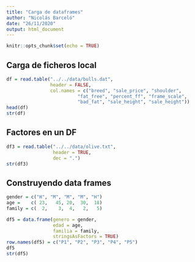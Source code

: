 ```yaml
---
title: "Carga de dataframes"
author: "Nicolás Barceló"
date: "26/11/2020"
output: html_document
---
```


```r
knitr::opts_chunk$set(echo = TRUE)
```

## Carga de ficheros local
```r
df = read.table("../../data/bulls.dat", 
                header = FALSE,
                col.names = c("breed", "sale_price", "shoulder",
                          "fat_free", "percent_ff", "frame_scale",
                          "bad_fat", "sale_height", "sale_height"))
head(df)
str(df)
```


## Factores en un DF
```r
df3 = read.table("../../data/olive.txt",
                 header = TRUE,
                 dec = ".")
str(df3)
```
## Construyendo data frames

```r
gender = c("H", "M", "M", "M", "H")
age =    c( 23,   45, 20,  30,  18)
family = c(  2,    3,  4,   2,   5)

df5 = data.frame(genero = gender,
                 edad = age,
                 familia = family,
                 stringsAsFactors = TRUE)
row.names(df5) = c("P1", "P2", "P3", "P4", "P5")
df5
str(df5)
```















